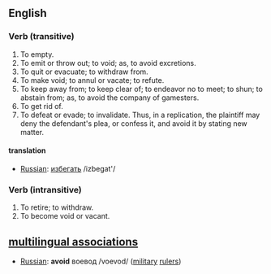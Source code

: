 ==English==

=== Verb (transitive) ===
#To empty.
#To emit or throw out; to void; as, to avoid excretions.
#To quit or evacuate; to withdraw from.
#To make void; to annul or vacate; to refute.
#To keep away from; to keep clear of; to endeavor no to meet; to shun; to abstain from; as, to avoid the company of gamesters.
#To get rid of.
#To defeat or evade; to invalidate. Thus, in a replication, the plaintiff may deny the defendant's plea, or confess it, and avoid it by stating new matter.

====translation====
*[[Russian]]: [[:ru:избегать|избегать]] /izbegat'/

===Verb (intransitive)===
#To retire; to withdraw.
#To become void or vacant.

==[[multilingual associations]]==
*[[Russian]]: '''avoid''' воевод /voevod/ ([[military]] [[ruler]]s)